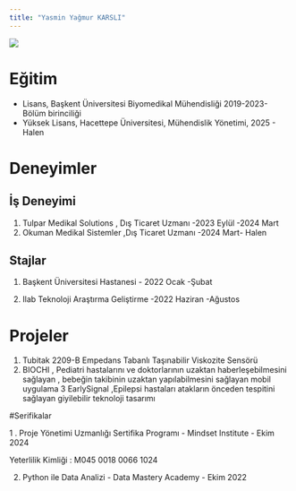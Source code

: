 ```yaml
---
title: "Yasmin Yağmur KARSLI"
---
```


![](/assets/images/yasmin.jpg){fig-align="center"}

# Eğitim

-   Lisans, Başkent Üniversitesi Biyomedikal Mühendisliği 2019-2023- Bölüm birinciliği
-   Yüksek Lisans, Hacettepe Üniversitesi, Mühendislik Yönetimi, 2025 - Halen

# Deneyimler

## İş Deneyimi

1.  Tulpar Medikal Solutions , Dış Ticaret Uzmanı -2023 Eylül -2024 Mart
2.  Okuman Medikal Sistemler ,Dış Ticaret Uzmanı -2024 Mart- Halen

## Stajlar

1.  Başkent Üniversitesi Hastanesi - 2022 Ocak -Şubat

2.  Ilab Teknoloji Araştırma Geliştirme -2022 Haziran -Ağustos

# Projeler

1.  Tubitak 2209-B Empedans Tabanlı Taşınabilir Viskozite Sensörü
2.  BIOCHI , Pediatri hastalarını ve doktorlarının uzaktan haberleşebilmesini sağlayan , bebeğin takibinin uzaktan yapılabilmesini sağlayan mobil uygulama 3 EarlySignal ,Epilepsi hastaları atakların önceden tespitini sağlayan giyilebilir teknoloji tasarımı

#Serifikalar

1 . Proje Yönetimi Uzmanlığı Sertifika Programı - Mindset Institute - Ekim 2024

Yeterlilik Kimliği : M045 0018 0066 1024

2.  Python ile Data Analizi - Data Mastery Academy - Ekim 2022
